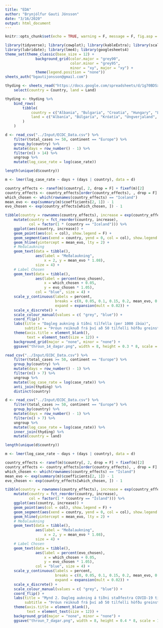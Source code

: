 ```yaml
---
title: "EDA"
author: "Brynjólfur Gauti Jónsson"
date: "3/16/2020"
output: html_document
---
```


```r
knitr::opts_chunk$set(echo = TRUE, warning = F, message = F, fig.asp = 0.621, out.width = "100%", fig.width = 6)
```



```r
library(tidyverse); library(cowplot); library(kableExtra); library(scales); library(gganimate)
library(lubridate); library(lme4); library(googlesheets4)
theme_set(theme_classic(base_size = 12) + 
              background_grid(color.major = "grey90", 
                              color.minor = "grey95", 
                              minor = "xy", major = "xy") +
              theme(legend.position = "none"))
sheets_auth("bgautijonsson@gmail.com")
```

```r
thyding <- sheets_read("https://docs.google.com/spreadsheets/d/1g70BDSxTotmdY8VgoovxhphBa9tiWVT_FG6kGgNt7TY/edit?fbclid=IwAR3BgRvZSCOU03YQkVa1koEidC3CXbMv4sNmzbEklnM4H4svUfCxtTiRT_A") %>% 
    select(country = Country, land = Land) 
```

```r
thyding <- thyding %>% 
    bind_rows(
        tibble(
            country = c("Albania", "Bulgaria", "Croatia", "Hungary", "Latvia", "Luxembourg", "Serbia", "Slovakia"),
            land = c("Albanía", "Búlgaría", "Króatía", "Ungverjaland", "Latvía", "Lúxemborg", "Serbía", "Slóvakía")
        )
    )
```




```r
d <- read_csv("../Input/ECDC_Data.csv") %>% 
    filter(total_cases >= 50, continent == "Europe") %>% 
    group_by(country) %>% 
    mutate(days = row_number() - 1) %>% 
    filter(n() > 14) %>% 
    ungroup %>% 
    mutate(log_case_rate = log(case_rate))

length(unique(d$country))

m <- lmer(log_case_rate ~ days + (days | country), data = d)

country_effects <- ranef(m)$country[, 2, drop = F] + fixef(m)[2]
country_effects <- country_effects[order(country_effects), , drop = F]
which_chosen <- which(rownames(country_effects) == "Iceland")
mean_evo <- exp(summary(m)$coefficients[2, 1]) - 1
evo_chosen <- exp(country_effects[which_chosen, ]) - 1

tibble(country = rownames(country_effects), increase = exp(country_effects[, 1]) - 1) %>% 
    mutate(country = fct_reorder(country, increase),
           col = factor(1 * (country == "Iceland"))) %>% 
    ggplot(aes(country, increase)) +
    geom_point(aes(col = col), show.legend = F) +
    geom_segment(aes(xend = country, yend = 0, col = col), show.legend = F) +
    geom_hline(yintercept = mean_evo, lty = 2) +
    # Meðalaukning
    geom_text(data = tibble(), 
              aes(label = "Meðalaukning", 
                  x = 2, y = mean_evo * 1.08),
              size = 4) +
    # Label Chosen
    geom_text(data = tibble(),
              aes(label = percent(evo_chosen),
                  x = which_chosen + 0.05,
                  y = evo_chosen * 1.05),
              col = "blue", size = 4) +
    scale_y_continuous(labels = percent, 
                       breaks = c(0, 0.05, 0.1, 0.15, 0.2, mean_evo, 0.3, 0.35),
                       expand = expansion(mult = 0.02)) +
    scale_x_discrete() +
    scale_colour_manual(values = c( "grey", "blue")) +
    coord_flip() +
    labs(title = "Dagleg aukning á tíðni tilfella (per 1000 íbúa)",
         subtitle = "Þróun reiknuð frá því að 50 tilfelli höfðu greinst") +
    theme(axis.title = element_blank(),
          text = element_text(size = 12)) +
    background_grid(major = "none", minor = "none") +
    ggsave("throun_14_dagar.png", width = 8, height = 0.3 * 8, scale = 1.5)
```

```r
read_csv("../Input/ECDC_Data.csv") %>% 
    filter(total_cases >= 50, continent == "Europe") %>% 
    group_by(country) %>% 
    mutate(days = row_number() - 1) %>% 
    filter(n() > 7) %>% 
    ungroup %>% 
    mutate(log_case_rate = log(case_rate)) %>% 
    anti_join(thyding) %>% 
    distinct(country)
```


```r
d <- read_csv("../Input/ECDC_Data.csv") %>% 
    filter(total_cases >= 50, continent == "Europe") %>% 
    group_by(country) %>% 
    mutate(days = row_number() - 1) %>% 
    filter(n() > 7) %>% 
    ungroup %>% 
    mutate(log_case_rate = log(case_rate)) %>% 
    inner_join(thyding) %>% 
    mutate(country = land)

length(unique(d$country))

m <- lmer(log_case_rate ~ days + (days | country), data = d)

country_effects <- ranef(m)$country[, 2, drop = F] + fixef(m)[2]
country_effects <- country_effects[order(country_effects), , drop = F]
which_chosen <- which(rownames(country_effects) == "Ísland")
mean_evo <- exp(summary(m)$coefficients[2, 1]) - 1
evo_chosen <- exp(country_effects[which_chosen, ]) - 1

tibble(country = rownames(country_effects), increase = exp(country_effects[, 1]) - 1) %>% 
    mutate(country = fct_reorder(country, increase),
           col = factor(1 * (country == "Ísland"))) %>% 
    ggplot(aes(country, increase)) +
    geom_point(aes(col = col), show.legend = F) +
    geom_segment(aes(xend = country, yend = 0, col = col), show.legend = F) +
    geom_hline(yintercept = mean_evo, lty = 2) +
    # Meðalaukning
    geom_text(data = tibble(), 
              aes(label = "Meðalaukning", 
                  x = 2, y = mean_evo * 1.08),
              size = 4) +
    # Label Chosen
    geom_text(data = tibble(),
              aes(label = percent(evo_chosen),
                  x = which_chosen + 0.05,
                  y = evo_chosen * 1.05),
              col = "blue", size = 4) +
    scale_y_continuous(labels = percent, 
                       breaks = c(0, 0.05, 0.1, 0.15, 0.2, mean_evo, 0.3, 0.35),
                       expand = expansion(mult = 0.02)) +
    scale_x_discrete() +
    scale_colour_manual(values = c( "grey", "blue")) +
    coord_flip() +
    labs(title = "Mynd 2. Dagleg aukning á tíðni staðfestra COVID-19 tilfella (per 1000 íbúa)",
         subtitle = "Þróun reiknuð frá því að 50 tilfelli höfðu greinst og fyrir lönd með að minnsta kosti 7 daga eftirfylgd") +
    theme(axis.title = element_blank(),
          text = element_text(size = 12)) +
    background_grid(major = "none", minor = "none") +
    ggsave("throun_7_dagar.png", width = 8, height = 0.4 * 8, scale = 1.8)
```


